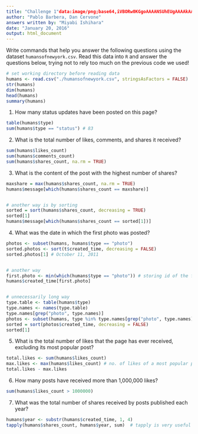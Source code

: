```yaml
---
title: "Challenge 1"data:image/png;base64,iVBORw0KGgoAAAANSUhEUgAAAAkAAAAJCAYAAADgkQYQAAAAMElEQVR42mNgIAXY2Nj8x8cHC8AwMl9XVxe3QqwKcJmIVwFWhehW4LQSXQCnm3ABAHD6MDrmRgfrAAAAAElFTkSuQmCC
author: "Pablo Barbera, Dan Cervone"
answers written by: "Miyabi Ishihara"
date: "January 20, 2016"
output: html_document
---
```


Write commands that help you answer the following questions using the dataset `humansofnewyork.csv`. Read this data into `R` and answer the questions below, trying not to rely too much on the previous code we used!

```r
# set working directory before reading data
humans <- read.csv("./humansofnewyork.csv", stringsAsFactors = FALSE) 
str(humans)
dim(humans) 
head(humans) 
summary(humans)
```


1. How many status updates have been posted on this page?

```r
table(humans$type)
sum(humans$type == "status") # 83
```

2. What is the total number of likes, comments, and shares it received?

```r
sum(humans$likes_count)
sum(humans$comments_count)
sum(humans$shares_count, na.rm = TRUE)

```

3. What is the content of the post with the highest number of shares?

```r
maxshare = max(humans$shares_count, na.rm = TRUE) 
humans$message[which(humans$shares_count == maxshare)] 


# another way is by sorting
sorted = sort(humans$shares_count, decreasing = TRUE)
sorted[1]
humans$message[which(humans$shares_count == sorted[1])]

```

4. What was the date in which the first photo was posted?

```r
photos <- subset(humans, humans$type == "photo")
sorted.photos <- sort(t$created_time, decreasing = FALSE)
sorted.photos[1] # October 11, 2011


# another way
first.photo <- min(which(humans$type == "photo")) # storing id of the first photo
humans$created_time[first.photo]


# unnecessarily long way
type.table <- table(humans$type)
type.names <- names(type.table)
type.names[grep("photo", type.names)]
photos <- subset(humans, type %in% type.names[grep("photo", type.names)])
sorted = sort(photos$created_time, decreasing = FALSE)
sorted[1]

```

5. What is the total number of likes that the page has ever received, excluding its most popular post?

```r
total.likes <- sum(humans$likes_count)
max.likes <- max(humans$likes_count) # no. of likes of a most popular post
total.likes - max.likes
```

6. How many posts have received more than 1,000,000 likes?

```r
sum(humans$likes_count > 1000000)
```

7. What was the total number of shares received by posts published each year?


```r

humans$year <- substr(humans$created_time, 1, 4)
tapply(humans$shares_count, humans$year, sum)  # tapply is very useful

```
